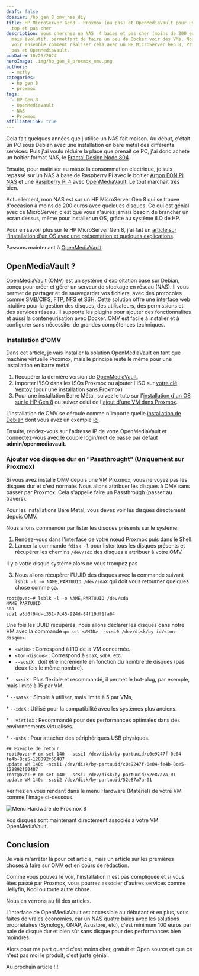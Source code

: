 ```yaml
---
draft: false
dossier: /hp_gen_8_omv_nas_diy
title: HP MicroServer Gen8 - Proxmox (ou pas) et OpenMediaVault pour un NAS au
  top et pas cher
description: Vous cherchez un NAS  4 baies et pas cher (moins de 200 euros),
  mais évolutif, permettant de faire un peu de Docker voir des VMs. Nous allons
  voir ensemble comment réaliser cela avec un HP MicroServer Gen 8, Proxmox ou
  pas et OpenMediaVault.
pubDate: 10/23/2024
heroImage: .img/hp_gen_8_proxmox_omv.png
authors:
  - mcfly
categories:
  - hp gen 8
  - proxmox
tags:
  - HP Gen 8
  - OpenMediaVault
  - NAS
  - Proxmox
affiliateLink: true
---
```


Cela fait quelques années que j'utilise un NAS fait maison. Au début, c'était un PC sous Debian avec une installation en bare metal des différents services. Puis j'ai voulu réduire la place que prenait ce PC, j'ai donc acheté un boîtier format NAS, le [Fractal Design Node 804](https://amzn.to/4ffGbi9).

Ensuite, pour maitriser au mieux la consommation électrique, je suis repassé sur un NAS à base de Raspberry Pi avec le boitier [Argon EON Pi NAS](https://amzn.to/4hcGZWR) et une [Raspberry Pi 4](https://amzn.to/48fFXW9) avec [OpenMediaVault](https://www.openmediavault.org/). Le tout marchait très bien.

Actuellement, mon NAS est sur un HP MicroServer Gen 8 qui se trouve d'occasion à moins de 200 euros avec quelques disques. Ce qui est génial avec ce MicroServer, c'est que vous n'aurez jamais besoin de brancher un écran dessus, même pour installer un OS, grâce au système iLO de HP.

Pour en savoir plus sur le HP MicroServer Gen 8, j'ai fait un [article sur l'installation d'un OS avec une présentation et quelques explications](/blog/hp_gen_8_mise_en_place/).

Passons maintenant à [OpenMediaVault](https://www.openmediavault.org/).

## OpenMediaVault ?

OpenMediaVault (OMV) est un système d'exploitation basé sur Debian, conçu pour créer et gérer un serveur de stockage en réseau (NAS). Il vous permet de partager et de sauvegarder vos fichiers, avec des protocoles comme SMB/CIFS, FTP, NFS et SSH. Cette solution offre une interface web intuitive pour la gestion des disques, des utilisateurs, des permissions et des services réseau. Il supporte les plugins pour ajouter des fonctionnalités et aussi la conteneurisation avec Docker. OMV est facile à installer et à configurer sans nécessiter de grandes compétences techniques.

### Installation d'OMV

<Alert type="info">Dans cet article, je vais installer la solution OpenMediaVault en tant que machine virtuelle Proxmox, mais le principe reste le même pour une installation en barre métal.</Alert>

1. Récupérer la dernière version de [OpenMediaVault](https://www.openmediavault.org/download.html),
2. Importer l'ISO dans les ISOs Proxmox ou ajouter l'ISO sur [votre clé Ventoy](/blog/ventoy_installation_update/) (pour une installation sans Proxmox)
3. Pour une installation Barre Métal, suivez le tuto sur l'[installation d'un OS sur le HP Gen 8](/blog/hp_gen_8_mise_en_place/) ou suivez celui de l'[ajout d'une VM dans Proxmox](/blog/proxmox_installation/).

L'installation de OMV se déroule comme n'importe quelle [installation de Debian](/blog/linux_debian_12_installation/) dont vous avez un exemple [ici](/blog/linux_debian_12_installation/).

Ensuite, rendez-vous sur l'adresse IP de votre OpenMediaVault et connectez-vous avec le couple login/mot de passe par défaut **admin/openmediavault**.

### Ajouter vos disques dur en "Passthrought" (Uniquement sur Proxmox)

Si vous avez installé OMV depuis une VM Proxmox, vous ne voyez pas les disques dur et c'est normale. Nous allons attribuer les disques à OMV sans passer par Proxmox. Cela s'appelle faire un Passthrough (passer au travers).

Pour les installations Bare Metal, vous devez voir les disques directement depuis OMV.

Nous allons commencer par lister les disques présents sur le système.

1. Rendez-vous dans l'interface de votre nœud Proxmox puis dans le Shell.
2. Lancer la commande `fdisk -l` pour lister tous les disques présents et récupérer les chemins `/dev/sdx` des disques à attribuer à votre OMV.

<Alert type="danger">Il y a votre disque système alors ne vous trompez pas</Alert>

3. Nous allons récupérer l'UUID des disques avec la commande suivant `lsblk -l -o NAME,PARTUUID /dev/sdaX` qui doit vous retourner quelques chose comme ça.

```shell
root@pve:~# lsblk -l -o NAME,PARTUUID /dev/sda
NAME PARTUUID
sda  
sda1 a8d0f94d-c351-7c45-924d-84f19df1fa64
```

Une fois les UUID récupérés, nous allons déclarer les disques dans notre VM avec la commande `qm set <VMID> --scsi0 /dev/disk/by-id/<ton-disque>`.

* `<VMID>` : Correspond à l'ID de la VM concernée.
* `<ton-disque>` :  Correspond à `sdaX`, `sdbX`, etc.
* `--scsiX` : doit être incrémenté en fonction du nombre de disques (pas deux fois le même nombre).

<Alert type="info">

\* `--scsiX` : Plus flexible et recommandé, il permet le hot-plug, par exemple, mais limité à 15 par VM.

\*  `--sataX` : Simple à utiliser, mais limité à 5 par VMs,

\*  `--ideX` : Utilisé pour la compatibilité avec les systèmes plus anciens.

\*  `--virtioX` : Recommandé pour des performances optimales dans des environnements virtualisés.

\*  `--usbX` : Pour attacher des périphériques USB physiques.

</Alert>

```
## Exemple de retour
root@pve:~# qm set 140 --scsi1 /dev/disk/by-partuuid/c0e9247f-0e04-fe4b-8ce5-128892f60487
update VM 140: -scsi1 /dev/disk/by-partuuid/c0e9247f-0e04-fe4b-8ce5-128892f60487
root@pve:~# qm set 140 --scsi2 /dev/disk/by-partuuid/52e87a7a-01
update VM 140: -scsi2 /dev/disk/by-partuuid/52e87a7a-01
```

Vérifiez en vous rendant dans le menu Hardware (Matériel) de votre VM comme l'image ci-dessous.

![Menu Hardware de Proxmox 8](.img/proxmox_passthrought_disque.png "Menu Hardware de Proxmox 8")

Vos disques sont maintenant directement associés à votre VM OpenMediaVault.

## Conclusion

Je vais m'arrêter là pour cet article, mais un article sur les premières choses à faire sur OMV est en cours de rédaction.

Comme vous pouvez le voir, l'installation n'est pas compliquée et si vous êtes passé par Proxmox, vous pourrez associer d'autres services comme Jellyfin, Kodi ou toute autre chose.

 Nous en verrons au fil des articles.

L'interface de OpenMediaVault est accessible au débutant et en plus, vous faites de vraies économies, car un NAS quatre baies avec les solutions propriétaires (Synology, QNAP, Asustore, etc), c'est minimum 100 euros par baie de disque dur et bien sûr sans disque pour des performances bien moindres.

Alors pour ma part quand c'est moins cher, gratuit et Open source et que ce n'est pas moi le produit, c'est juste génial.

Au prochain article !!!
